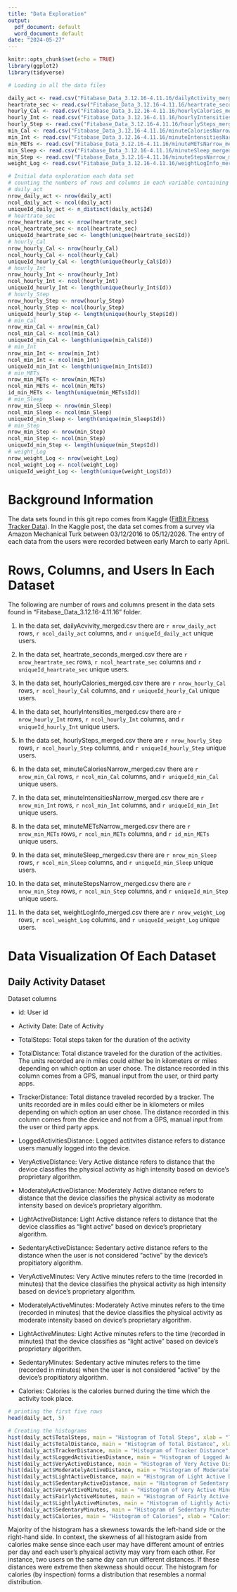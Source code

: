 ```yaml
---
title: "Data Exploration"
output:
  pdf_document: default
  word_document: default
date: "2024-05-27"
---
```


```r
knitr::opts_chunk$set(echo = TRUE)
library(ggplot2)
library(tidyverse)
```

```r
# Loading in all the data files

daily_act <- read.csv("Fitabase_Data_3.12.16-4.11.16/dailyActivity_merged.csv")
heartrate_sec <- read.csv("Fitabase_Data_3.12.16-4.11.16/heartrate_seconds_merged.csv")
hourly_Cal <- read.csv("Fitabase_Data_3.12.16-4.11.16/hourlyCalories_merged.csv")
hourly_Int <- read.csv("Fitabase_Data_3.12.16-4.11.16/hourlyIntensities_merged.csv")
hourly_Step <- read.csv("Fitabase_Data_3.12.16-4.11.16/hourlySteps_merged.csv")
min_Cal <- read.csv("Fitabase_Data_3.12.16-4.11.16/minuteCaloriesNarrow_merged.csv")
min_Int <- read.csv("Fitabase_Data_3.12.16-4.11.16/minuteIntensitiesNarrow_merged.csv")
min_METs <- read.csv("Fitabase_Data_3.12.16-4.11.16/minuteMETsNarrow_merged.csv")
min_Sleep <- read.csv("Fitabase_Data_3.12.16-4.11.16/minuteSleep_merged.csv")
min_Step <- read.csv("Fitabase_Data_3.12.16-4.11.16/minuteStepsNarrow_merged.csv")
weight_Log <- read.csv("Fitabase_Data_3.12.16-4.11.16/weightLogInfo_merged.csv")
```

```r
# Initial data exploration each data set
# counting the numbers of rows and columns in each variable containing the dataset
# daily_act
nrow_daily_act <- nrow(daily_act)
ncol_daily_act <- ncol(daily_act)
uniqueId_daily_act <- n_distinct(daily_act$Id)
# heartrate_sec
nrow_heartrate_sec <- nrow(heartrate_sec)
ncol_heartrate_sec <- ncol(heartrate_sec)
uniqueId_heartrate_sec <- length(unique(heartrate_sec$Id))
# hourly_Cal
nrow_hourly_Cal <- nrow(hourly_Cal)
ncol_hourly_Cal <- ncol(hourly_Cal)
uniqueId_hourly_Cal <- length(unique(hourly_Cal$Id))
# hourly_Int
nrow_hourly_Int <- nrow(hourly_Int)
ncol_hourly_Int <- ncol(hourly_Int)
uniqueId_hourly_Int <- length(unique(hourly_Int$Id))
# hourly_Step
nrow_hourly_Step <- nrow(hourly_Step)
ncol_hourly_Step <- ncol(hourly_Step)
uniqueId_hourly_Step <- length(unique(hourly_Step$Id))
# min_Cal
nrow_min_Cal <- nrow(min_Cal)
ncol_min_Cal <- ncol(min_Cal)
uniqueId_min_Cal <- length(unique(min_Cal$Id))
# min_Int
nrow_min_Int <- nrow(min_Int)
ncol_min_Int <- ncol(min_Int)
uniqueId_min_Int <- length(unique(min_Int$Id))
# min_METs
nrow_min_METs <- nrow(min_METs)
ncol_min_METs <- ncol(min_METs)
id_min_METs <- length(unique(min_METs$Id))
# min_Sleep
nrow_min_Sleep <- nrow(min_Sleep)
ncol_min_Sleep <- ncol(min_Sleep)
uniqueId_min_Sleep <- length(unique(min_Sleep$Id))
# min_Step
nrow_min_Step <- nrow(min_Step)
ncol_min_Step <- ncol(min_Step)
uniqueId_min_Step <- length(unique(min_Step$Id))
# weight_Log
nrow_weight_Log <- nrow(weight_Log)
ncol_weight_Log <- ncol(weight_Log)
uniqueId_weight_Log <- length(unique(weight_Log$Id))
```

# Background Information

The data sets found in this git repo comes from Kaggle ([FitBit Fitness Tracker Data](https://www.kaggle.com/datasets/arashnic/fitbit?resource=download)). In the Kaggle post, the data set comes from a survey via Amazon Mechanical Turk between 03/12/2016 to 05/12/2026. The entry of each data from the users were recorded between early March to early April.

# Rows, Columns, and Users In Each Dataset

The following are number of rows and columns present in the data sets found in "Fitabase_Data_3.12.16-4.11.16" folder.

1.  In the data set, dailyAcvivity_merged.csv there are `r nrow_daily_act` rows, `r ncol_daily_act` columns, and `r uniqueId_daily_act` unique users.

2.  In the data set, heartrate_seconds_merged.csv there are `r nrow_heartrate_sec` rows, `r ncol_heartrate_sec` columns and `r uniqueId_heartrate_sec` unique users.

3.  In the data set, hourlyCalories_merged.csv there are `r nrow_hourly_Cal` rows, `r ncol_hourly_Cal` columns, and `r uniqueId_hourly_Cal` unique users.

4.  In the data set, hourlyIntensities_merged.csv there are `r nrow_hourly_Int` rows, `r ncol_hourly_Int` columns, and `r uniqueId_hourly_Int` unique users.

5.  In the data set, hourlySteps_merged.csv there are `r nrow_hourly_Step` rows, `r ncol_hourly_Step` columns, and `r uniqueId_hourly_Step` unique users.

6.  In the data set, minuteCaloriesNarrow_merged.csv there are `r nrow_min_Cal` rows, `r ncol_min_Cal` columns, and `r uniqueId_min_Cal` unique users.

7.  In the data set, minuteIntensitiesNarrow_merged.csv there are `r nrow_min_Int` rows, `r ncol_min_Int` columns, and `r uniqueId_min_Int` unique users.

8.  In the data set, minuteMETsNarrow_merged.csv there are `r nrow_min_METs` rows, `r ncol_min_METs` columns, and `r id_min_METs` unique users.

9.  In the data set, minuteSleep_merged.csv there are `r nrow_min_Sleep` rows, `r ncol_min_Sleep` columns, and `r uniqueId_min_Sleep` unique users.

10. In the data set, minuteStepsNarrow_merged.csv there are `r nrow_min_Step` rows, `r ncol_min_Step` columns, and `r uniqueId_min_Step` unique users.

11. In the data set, weightLogInfo_merged.csv there are `r nrow_weight_Log` rows, `r ncol_weight_Log` columns, and `r uniqueId_weight_Log` unique users.

# Data Visualization Of Each Dataset

## Daily Activity Dataset

Dataset columns

-   id: User id

-   Activity Date: Date of Activity

-   TotalSteps: Total steps taken for the duration of the activity

-   TotalDistance: Total distance traveled for the duration of the activities. The units recorded are in miles could either be in kilometers or miles depending on which option an user chose. The distance recorded in this column comes from a GPS, manual input from the user, or third party apps.

-   TrackerDistance: Total distance traveled recorded by a tracker. The units recorded are in miles could either be in kilometers or miles depending on which option an user chose. The distance recorded in this column comes from the device and not from a GPS, manual input from the user or third party apps.

-   LoggedActivitiesDistance: Logged actitvites distance refers to distance users manually logged into the device.

-   VeryActiveDistance: Very Active distance refers to distance that the device classifies the physical activity as high intensity based on device's proprietary algorithm.

-   ModeratelyActiveDistance: Moderately Active distance refers to distance that the device classifies the physical activity as moderate intensity based on device's proprietary algorithm.

-   LightActiveDistance: Light Active distance refers to distance that the device classifies as "light active" based on device's proprietary algorithm.

-   SedentaryActiveDistance: Sedentary active distance refers to the distance when the user is not considered "active" by the device's propitiatory algorithm.

-   VeryActiveMinutes: Very Active minutes refers to the time (recorded in minutes) that the device classifies the physical activity as high intensity based on device's proprietary algorithm.

-   ModeratelyActiveMinutes: Moderately Active minutes refers to the time (recorded in minutes) that the device classifies the physical activity as moderate intensity based on device's proprietary algorithm.

-   LightActiveMinutes: Light Active minutes refers to the time (recorded in minutes) that the device classifies as "light active" based on device's proprietary algorithm.

-   SedentaryMinutes: Sedentary active minutes refers to the time (recorded in minutes) when the user is not considered "active" by the device's propitiatory algorithm.

-   Calories: Calories is the calories burned during the time which the activity took place.

```r
# printing the first five rows
head(daily_act, 5)
```

```r
# Creating the histograms
hist(daily_act$TotalSteps, main = "Histogram of Total Steps", xlab = "Total Steps Taken")
hist(daily_act$TotalDistance, main = "Histogram of Total Distance", xlab = "Total Distance")
hist(daily_act$TrackerDistance, main = "Histogram of Tracker Distance", xlab = "Tracker Distance")
hist(daily_act$LoggedActivitiesDistance, main = "Histogram of Logged Activities Distance", xlab = "Logged Activities Distance")
hist(daily_act$VeryActiveDistance, main = "Histogram of Very Active Distance", xlab = "Very Active Distance")
hist(daily_act$ModeratelyActiveDistance, main = "Histogram of Moderately Active Distance", xlab = "Moderately Active Distance")
hist(daily_act$LightActiveDistance, main = "Histogram of Light Active Distance", xlab = "Light Active Distance")
hist(daily_act$SedentaryActiveDistance, main = "Histogram of Sedentary Active Distance", xlab = "Sedentary Active Distance")
hist(daily_act$VeryActiveMinutes, main = "Histogram of Very Active Minutes", xlab = "Very Active Minutes")
hist(daily_act$FairlyActiveMinutes, main = "Histogram of Fairly Active Minutes", xlab = "Fairly Active Minutes")
hist(daily_act$LightlyActiveMinutes, main = "Histogram of Lightly Active Minutes", xlab = "Lightly Active Minutes")
hist(daily_act$SedentaryMinutes, main = "Histogram of Sedentary Minutes", xlab = "Sedentary Minutes")
hist(daily_act$Calories, main = "Histogram of Calories", xlab = "Calories")

```

Majority of the histogram has a skewness towards the left-hand side or the right-hand side. In context, the skewness of all histogram aside from calories make sense since each user may have different amount of entries per day and each user's physical activity may vary from each other. For instance, two users on the same day can run different distances. If these distances were extreme then skewness should occur. The histogram for calories (by inspection) forms a distribution that resembles a normal distribution.
